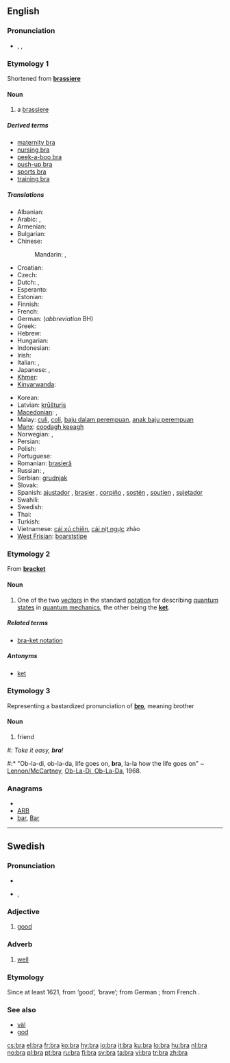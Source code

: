 ==English==

===Pronunciation===
* {{IPA|/brɑː/}}, {{SAMPA|/brA:/}}, {{enPR|brä}}
*: {{rhymes|ɑː}}

===Etymology 1===
Shortened from '''[[brassiere]]'''

====Noun====
{{wikipedia|Brassiere}}
{{en-noun}}

# a [[brassiere]]

=====Derived terms=====
* [[maternity bra]]
* [[nursing bra]]
* [[peek-a-boo bra]]
* [[push-up bra]]
* [[sports bra]]
* [[training bra]]

=====Translations=====
{{trans-top|brassiere}}
* Albanian: {{t-|sq|gjimbajtëse|f|xs=Albanian}}
* Arabic: {{t|ar|حمالة صدر|f|tr=Hammaala Sadr}},  {{t|ar|مشد صدر|m|tr=míshadd Sadr}}
* Armenian: {{t-|hy|կրծկալ|tr=krtskal}}
* Bulgarian: {{t-|bg|сутиен|m|tr=sutien}}
* Chinese:
*: Mandarin: {{t|cmn|奶罩|tr=nǎizhào|sc=Hani}},  {{t|cmn|胸罩|tr=xiōngzhào|sc=Hani}}
* Croatian: {{t-|hr|grudnjak}}
* Czech: {{t+|cs|podprsenka|f}}
* Dutch: {{t-|nl|bustehouder|m}},  {{t|nl|beha|m}}
* Esperanto: {{t-|eo|mamzono|xs=Esperanto}}<!--this belongs in the entry for the Esperanto word, not here: (literally: breast belt)-->
* Estonian: {{t-|et|rinnahoidja}}
* Finnish: {{t+|fi|rintaliivit|p}}
* French: {{t+|fr|soutien-gorge|m}}
* German: {{t+|de|Büstenhalter|m}} (''abbreviation'' BH)
* Greek: {{t+|el|σουτιέν|n|tr=soutién}}
* Hebrew: {{t-|he|חזייה|f|tr=khaziya}}
* Hungarian: {{t+|hu|melltartó}}
* Indonesian: {{t-|id|kutang|xs=Indonesian}}
* Irish: {{t+|ga|cíochbheart|m|xs=Irish}}
* Italian: {{t+|it|reggiseno|m}},  {{t+|it|reggipetto|m}}
* Japanese: {{t-|ja|ブラ|tr=bura}}, {{t-|ja|ブラジャー|tr=burajā}}
* [[Khmer]]: {{t-|km|ឤវទនាប់|tr=aow dtroh-noep|xs=Khmer}}
* [[Kinyarwanda]]: {{t-|rw|isutiye|xs=Kinyarwanda}}
{{trans-mid}}
* Korean: {{t-|ko|브래지어|tr=beuraejieo|sc=Hang}}
* Latvian: [[krūšturis]]
* [[Macedonian]]: {{t|mk|градник|m|tr=grádnik}},  {{t|mk|прслук|m|tr=p'rsluk}}
* Malay: [[culi]], [[coli]], [[baju dalam perempuan]], [[anak baju perempuan]]
* [[Manx]]: [[coodagh keeagh]]
* Norwegian: {{t|no|brystholder}}, {{t|no|bysteholder}}
* Persian: {{t+|fa|پستان بند|tr=pestan band|xs=Persian}}
* Polish: {{t+|pl|biustonosz|m}}
* Portuguese: {{t+|pt|sutiã|m}}
* Romanian: [[brasieră]]
* Russian: {{t+|ru|бюстгальтер|m|tr=bjustgál’ter}}, {{t+|ru|лифчик|m|tr=lífčik}}
* Serbian: [[grudnjak]] {{m}}
* Slovak: {{t-|sk|podprsenka|f}}
* Spanish: [[ajustador]] {{m}} {{italbrac|Cuba}}, [[brasier]] {{m}} {{italbrac|Central America|Colombia|Dominican Republic|Mexico|Puerto Rico}}, [[corpiño]] {{m}} {{italbrac|Argentina|Paraguay|Uruguay}}, [[sostén]] {{m}} {{italbrac|now especially Bolivia|Chile|Ecuador|Venezuela}},  [[soutien]] {{m}} {{italbrac|Uruguay}}, [[sujetador]] {{m}} {{italbrac|Spain}}
* Swahili: {{t+|sw|sindiria|xs=Swahili}}
* Swedish: {{t+|sv|behå}}
* Thai: {{t-|th|เครื่องยกทรง|tr=kheerìì'ongyôkthrong}}
* Turkish: {{t-|tr|sütyen}}
* Vietnamese: [[cái xú chiên]], [[cái nịt ngực]] zhào
* [[West Frisian]]: [[boarststipe]]
{{trans-bottom}}

===Etymology 2===
From '''[[bracket]]'''

====Noun====
{{wikipedia|Bra-ket_notation}}
{{en-noun}}

# {{physics}} One of the two [[vector]]s in the standard [[notation]] for describing [[quantum state]]s in [[quantum mechanics]], the other being the '''[[ket]]'''.

=====Related terms=====
* [[bra-ket notation]]

=====Antonyms=====
* [[ket]]

===Etymology 3===
Representing a bastardized pronunciation of '''[[bro]]''', meaning brother

====Noun====
{{en-noun}}

# {{slang}} friend<!--, used in lieu of the cockney or Australian "mate", also thought to be a bastardization of "bro," which is short for brother-->
<!--One (grammatically correct) example is sufficient: #: ''Wha'ppening '''bra'''?''-->
#: ''Take it easy, '''bra'''!''
#:* "Ob-la-di, ob-la-da, life goes on, '''bra''', la-la how the life goes on" ~ [[w:Lennon/McCartney|Lennon/McCartney]], [[w:Ob-La-Di,_Ob-La-Da|Ob-La-Di, Ob-La-Da]], 1968.

===Anagrams===
* {{alphagram|[[ABR#English|ABR]]}}
* [[ARB#English|ARB]]
* [[bar#English|bar]], [[Bar#English|Bar]]

----

==Swedish==

===Pronunciation===
* {{audio|Sv-bra.ogg|audio}}
* {{IPA|/brɑː/|lang=sv}}, {{SAMPA|/brA:/}}

===Adjective===
{{sv-adj|bättre|bäst}}

# [[good]]

===Adverb===
{{sv-adv|bättre|bäst}}

# [[well]]

===Etymology===
Since at least 1621, from ''{{term|braf|lang=sv}}'' ’good’, ’brave’; from German ''{{term|brav|lang=de}}''; from French ''{{term|brave|lang=fr}}''.

===See also===
* [[väl]]
* [[god]]

[[cs:bra]]
[[el:bra]]
[[fr:bra]]
[[ko:bra]]
[[hy:bra]]
[[io:bra]]
[[it:bra]]
[[ku:bra]]
[[lo:bra]]
[[hu:bra]]
[[nl:bra]]
[[no:bra]]
[[pl:bra]]
[[pt:bra]]
[[ru:bra]]
[[fi:bra]]
[[sv:bra]]
[[ta:bra]]
[[vi:bra]]
[[tr:bra]]
[[zh:bra]]